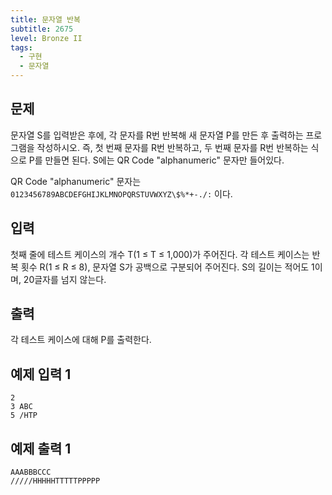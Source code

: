 ```yaml
---
title: 문자열 반복
subtitle: 2675
level: Bronze II
tags:
  - 구현
  - 문자열
---
```


## 문제

문자열 S를 입력받은 후에, 각 문자를 R번 반복해 새 문자열 P를 만든 후 출력하는 프로그램을 작성하시오. 즉, 첫 번째 문자를 R번 반복하고, 두 번째 문자를 R번 반복하는 식으로 P를 만들면 된다. S에는 QR Code "alphanumeric" 문자만 들어있다.

QR Code "alphanumeric" 문자는 `0123456789ABCDEFGHIJKLMNOPQRSTUVWXYZ\$%*+-./:` 이다.

## 입력

첫째 줄에 테스트 케이스의 개수 T(1 ≤ T ≤ 1,000)가 주어진다. 각 테스트 케이스는 반복 횟수 R(1 ≤ R ≤ 8), 문자열 S가 공백으로 구분되어 주어진다. S의 길이는 적어도 1이며, 20글자를 넘지 않는다.

## 출력

각 테스트 케이스에 대해 P를 출력한다.

## 예제 입력 1

```
2
3 ABC
5 /HTP
```

## 예제 출력 1

```
AAABBBCCC
/////HHHHHTTTTTPPPPP
```
